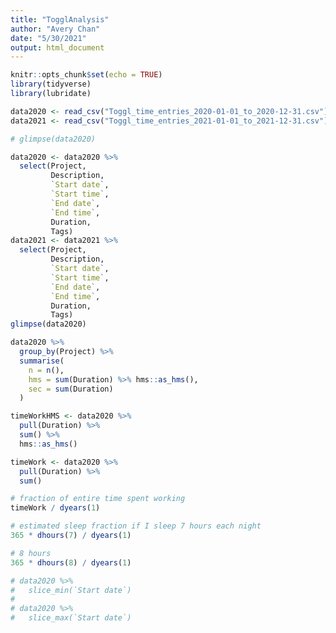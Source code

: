 ```yaml
---
title: "TogglAnalysis"
author: "Avery Chan"
date: "5/30/2021"
output: html_document
---
```


```r
knitr::opts_chunk$set(echo = TRUE)
library(tidyverse)
library(lubridate)
```

```r
data2020 <- read_csv("Toggl_time_entries_2020-01-01_to_2020-12-31.csv")
data2021 <- read_csv("Toggl_time_entries_2021-01-01_to_2021-12-31.csv")

# glimpse(data2020)
```

```r
data2020 <- data2020 %>%
  select(Project,
         Description,
         `Start date`,
         `Start time`,
         `End date`,
         `End time`,
         Duration,
         Tags)
data2021 <- data2021 %>%
  select(Project,
         Description,
         `Start date`,
         `Start time`,
         `End date`,
         `End time`,
         Duration,
         Tags)
glimpse(data2020)
```

```r
data2020 %>% 
  group_by(Project) %>% 
  summarise(
    n = n(),
    hms = sum(Duration) %>% hms::as_hms(),
    sec = sum(Duration)
  )

timeWorkHMS <- data2020 %>% 
  pull(Duration) %>% 
  sum() %>% 
  hms::as_hms()

timeWork <- data2020 %>% 
  pull(Duration) %>% 
  sum()

# fraction of entire time spent working
timeWork / dyears(1)

# estimated sleep fraction if I sleep 7 hours each night
365 * dhours(7) / dyears(1)

# 8 hours
365 * dhours(8) / dyears(1)

# data2020 %>% 
#   slice_min(`Start date`)
# 
# data2020 %>% 
#   slice_max(`Start date`)
```
















